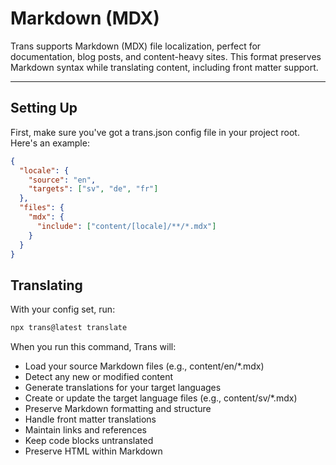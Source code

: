 # Markdown (MDX)

Trans supports Markdown (MDX) file localization, perfect for documentation, blog posts, and content-heavy sites. This format preserves Markdown syntax while translating content, including front matter support.

---

## Setting Up

First, make sure you've got a trans.json config file in your project root. Here's an example:

```json
{
  "locale": {
    "source": "en",
    "targets": ["sv", "de", "fr"]
  },
  "files": {
    "mdx": {
      "include": ["content/[locale]/**/*.mdx"]
    }
  }
}
```

## Translating

With your config set, run:

```bash
npx trans@latest translate
```

When you run this command, Trans will:

- Load your source Markdown files (e.g., content/en/*.mdx)
- Detect any new or modified content
- Generate translations for your target languages
- Create or update the target language files (e.g., content/sv/*.mdx)
- Preserve Markdown formatting and structure
- Handle front matter translations
- Maintain links and references
- Keep code blocks untranslated
- Preserve HTML within Markdown
